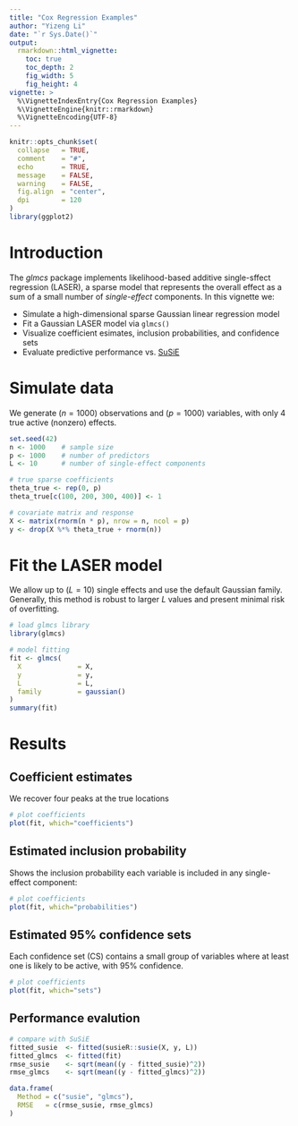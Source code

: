 ```yaml
---
title: "Cox Regression Examples"
author: "Yizeng Li"
date: "`r Sys.Date()`"
output:
  rmarkdown::html_vignette:
    toc: true
    toc_depth: 2
    fig_width: 5
    fig_height: 4
vignette: >
  %\VignetteIndexEntry{Cox Regression Examples}
  %\VignetteEngine{knitr::rmarkdown}
  %\VignetteEncoding{UTF-8}
---
```


```r
knitr::opts_chunk$set(
  collapse   = TRUE,
  comment    = "#",
  echo       = TRUE,
  message    = FALSE,
  warning    = FALSE,
  fig.align  = "center",
  dpi        = 120
)
library(ggplot2)
```

# Introduction

The *glmcs* package implements likelihood-based additive single-sffect regression (LASER), a sparse model that represents the overall effect as a sum of a small number of *single-effect* components. In this vignette we:

- Simulate a high-dimensional sparse Gaussian linear regression model
- Fit a Gaussian LASER model via `glmcs()`
- Visualize coefficient esimates, inclusion probabilities, and confidence sets
- Evaluate predictive performance vs. [SuSiE](https://stephenslab.github.io/susieR/index.html)

# Simulate data
We generate ($n=1000$) observations and ($p=1000$) variables, with only 4 true active (nonzero) effects.

```r
set.seed(42)
n <- 1000    # sample size
p <- 1000    # number of predictors
L <- 10      # number of single-effect components

# true sparse coefficients
theta_true <- rep(0, p)
theta_true[c(100, 200, 300, 400)] <- 1

# covariate matrix and response
X <- matrix(rnorm(n * p), nrow = n, ncol = p)
y <- drop(X %*% theta_true + rnorm(n))
```

# Fit the LASER model
We allow up to ($L=10$) single effects and use the default Gaussian family. Generally, this method is robust to larger $L$ values and present minimal risk of overfitting. 
 
```r
# load glmcs library
library(glmcs)

# model fitting
fit <- glmcs(
  X              = X,
  y              = y,
  L              = L,
  family         = gaussian()
)
summary(fit)
```


# Results

## Coefficient estimates
We recover four peaks at the true locations

```r
# plot coefficients
plot(fit, which="coefficients")
```

## Estimated inclusion probability
Shows the inclusion probability each variable is included in any single-effect component:

```r
# plot coefficients
plot(fit, which="probabilities")
```

## Estimated 95% confidence sets
Each confidence set (CS) contains a small group of variables where at least one is likely to be active, with $95\%$ confidence.

```r
# plot coefficients
plot(fit, which="sets")
```

## Performance evalution

```r
# compare with SuSiE
fitted_susie  <- fitted(susieR::susie(X, y, L))
fitted_glmcs  <- fitted(fit)
rmse_susie    <- sqrt(mean((y - fitted_susie)^2))
rmse_glmcs    <- sqrt(mean((y - fitted_glmcs)^2))

data.frame(
  Method = c("susie", "glmcs"),
  RMSE   = c(rmse_susie, rmse_glmcs)
)
```

